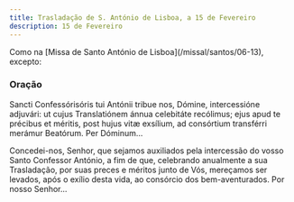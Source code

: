 ```yaml
---
title: Trasladação de S. António de Lisboa, a 15 de Fevereiro
description: 15 de Fevereiro
---
```


<aside>
  Como na [Missa de Santo António de Lisboa](/missal/santos/06-13), excepto:
</aside>

### Oração

<div class="side-by-side not-content">

Sancti Confessórisóris tui Antónii tribue nos, Dómine, intercessióne adjuvári: ut cujus Translatiónem ánnua celebitáte recólimus; ejus apud te précibus et méritis, post hujus vitæ exsílium, ad consórtium transférri merámur Beatórum. Per Dóminum...

Concedei-nos, Senhor, que sejamos auxiliados pela intercessão do vosso Santo Confessor António, a fim de que, celebrando anualmente a sua Trasladação, por suas preces e méritos junto de Vós, mereçamos ser levados, após o exílio desta vida, ao consórcio dos bem-aventurados. Por nosso Senhor...

</div>
